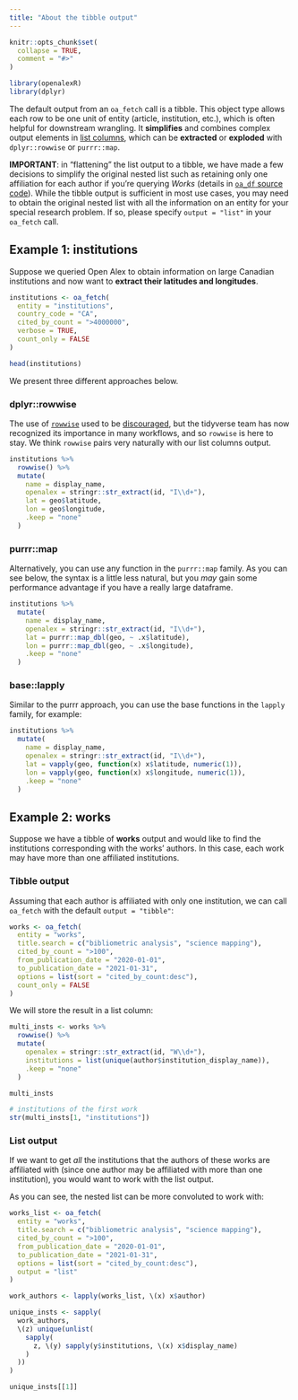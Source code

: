 ```yaml
---
title: "About the tibble output"
---
```


```r
knitr::opts_chunk$set(
  collapse = TRUE,
  comment = "#>"
)
```

```r
library(openalexR)
library(dplyr)
```

The default output from an `oa_fetch` call is a tibble.
This object type allows each row to be one unit of entity (article, institution, etc.), which is often helpful for downstream wrangling.
It **simplifies** and combines complex output elements in [list columns](https://dcl-prog.stanford.edu/list-columns.html), which can be **extracted** or **exploded** with `dplyr::rowwise` or `purrr::map`.

**IMPORTANT**: in "flattening" the list output to a tibble, we have made a few decisions to simplify the original nested list such as retaining only one affiliation for each author if you're querying *Works* (details in [`oa_df` source code](https://github.com/ropensci/openalexR/blob/main/R/oa2df.R)).
While the tibble output is sufficient in most use cases, you may need to obtain the original nested list with all the information on an entity for your special research problem.
If so, please specify `output = "list"` in your `oa_fetch` call.

## Example 1: institutions

Suppose we queried Open Alex to obtain information on large Canadian institutions and now want to **extract their latitudes and longitudes**.

```r
institutions <- oa_fetch(
  entity = "institutions",
  country_code = "CA",
  cited_by_count = ">4000000",
  verbose = TRUE,
  count_only = FALSE
)

head(institutions)
```

We present three different approaches below.

### dplyr::rowwise

The use of [`rowwise`](https://dplyr.tidyverse.org/articles/rowwise.html) used to be [discouraged](https://community.rstudio.com/t/dplyr-alternatives-to-rowwise/8071), but the tidyverse team has now recognized its importance in many workflows, and so `rowwise` is here to stay.
We think `rowwise` pairs very naturally with our list columns output.

```r
institutions %>%
  rowwise() %>%
  mutate(
    name = display_name,
    openalex = stringr::str_extract(id, "I\\d+"),
    lat = geo$latitude,
    lon = geo$longitude,
    .keep = "none"
  )
```

### purrr::map

Alternatively, you can use any function in the `purrr::map` family.
As you can see below, the syntax is a little less natural, but you *may* gain some performance advantage if you have a really large dataframe.

```r
institutions %>%
  mutate(
    name = display_name,
    openalex = stringr::str_extract(id, "I\\d+"),
    lat = purrr::map_dbl(geo, ~ .x$latitude),
    lon = purrr::map_dbl(geo, ~ .x$longitude),
    .keep = "none"
  )
```

### base::lapply

Similar to the purrr approach, you can use the base functions in the `lapply` family, for example:

```r
institutions %>%
  mutate(
    name = display_name,
    openalex = stringr::str_extract(id, "I\\d+"),
    lat = vapply(geo, function(x) x$latitude, numeric(1)),
    lon = vapply(geo, function(x) x$longitude, numeric(1)),
    .keep = "none"
  )
```

## Example 2: works

Suppose we have a tibble of **works** output and would like to find the institutions corresponding with the works' authors.
In this case, each work may have more than one affiliated institutions.

### Tibble output

Assuming that each author is affiliated with only one institution, we can call `oa_fetch` with the default `output = "tibble"`:

```r
works <- oa_fetch(
  entity = "works",
  title.search = c("bibliometric analysis", "science mapping"),
  cited_by_count = ">100",
  from_publication_date = "2020-01-01",
  to_publication_date = "2021-01-31",
  options = list(sort = "cited_by_count:desc"),
  count_only = FALSE
)
```

We will store the result in a list column:

```r
multi_insts <- works %>%
  rowwise() %>%
  mutate(
    openalex = stringr::str_extract(id, "W\\d+"),
    institutions = list(unique(author$institution_display_name)),
    .keep = "none"
  )

multi_insts

# institutions of the first work
str(multi_insts[1, "institutions"])
```

### List output

If we want to get *all* the institutions that the authors of these works are affiliated with (since one author may be affiliated with more than one institution), you would want to work with the list output.

As you can see, the nested list can be more convoluted to work with:

```r
works_list <- oa_fetch(
  entity = "works",
  title.search = c("bibliometric analysis", "science mapping"),
  cited_by_count = ">100",
  from_publication_date = "2020-01-01",
  to_publication_date = "2021-01-31",
  options = list(sort = "cited_by_count:desc"),
  output = "list"
)

work_authors <- lapply(works_list, \(x) x$author)

unique_insts <- sapply(
  work_authors,
  \(z) unique(unlist(
    sapply(
      z, \(y) sapply(y$institutions, \(x) x$display_name)
    )
  ))
)

unique_insts[[1]]
```
